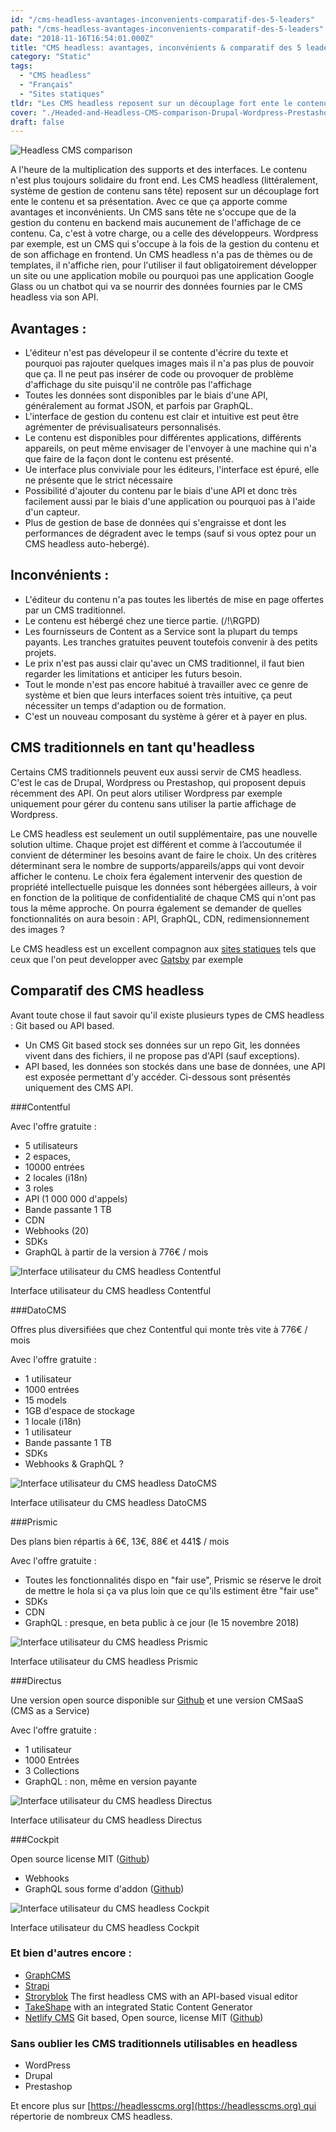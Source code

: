 ```yaml
---
id: "/cms-headless-avantages-inconvenients-comparatif-des-5-leaders"
path: "/cms-headless-avantages-inconvenients-comparatif-des-5-leaders"
date: "2018-11-16T16:54:01.000Z"
title: "CMS headless: avantages, inconvénients & comparatif des 5 leaders"
category: "Static"
tags: 
  - "CMS headless"
  - "Français"
  - "Sites statiques"
tldr: "Les CMS headless reposent sur un découplage fort ente le contenu et sa présentation. A l'heure de la multiplication des interfaces. Le contenu n'est plus toujours solidaire du front end."
cover: "./Headed-and-Headless-CMS-comparison-Drupal-Wordpress-Prestashop-Cockpit-Prismic-Contentful-Directus-Dato.png"
draft: false
---
```


![Headless CMS comparison](./Headed-and-Headless-CMS-comparison-Drupal-Wordpress-Prestashop-Cockpit-Prismic-Contentful-Directus-Dato-featurred.png)

A l'heure de la multiplication des supports et des interfaces. Le contenu n'est plus toujours solidaire du front end. Les CMS headless (littéralement, système de gestion de contenu sans tête) reposent sur un découplage fort ente le contenu et sa présentation. Avec ce que ça apporte comme avantages et inconvénients. Un CMS sans tête ne s'occupe que de la gestion du contenu en backend mais aucunement de l'affichage de ce contenu. Ca, c'est à votre charge, ou a celle des développeurs. Wordpress par exemple, est un CMS qui s'occupe à la fois de la gestion du contenu et de son affichage en frontend. Un CMS headless n'a pas de thèmes ou de templates, il n'affiche rien, pour l'utiliser il faut obligatoirement développer un site ou une application mobile ou pourquoi pas une application Google Glass ou un chatbot qui va se nourrir des données fournies par le CMS headless via son API.

## Avantages :

- L'éditeur n'est pas dévelopeur il se contente d'écrire du texte et pourquoi pas rajouter quelques images mais il n'a pas plus de pouvoir que ça. Il ne peut pas insérer de code ou provoquer de problème d'affichage du site puisqu'il ne contrôle pas l'affichage
- Toutes les données sont disponibles par le biais d'une API, généralement au format JSON, et parfois par GraphQL.
- L'interface de gestion du contenu est clair et intuitive est peut être agrémenter de prévisualisateurs personnalisés.
- Le contenu est disponibles pour différentes applications, différents appareils, on peut même envisager de l'envoyer à une machine qui n'a que faire de la façon dont le contenu est présenté.
- Ue interface plus conviviale pour les éditeurs, l'interface est épuré, elle ne présente que le strict nécessaire
- Possibilité d'ajouter du contenu par le biais d'une API et donc très facilement aussi par le biais d'une application ou pourquoi pas à l'aide d'un capteur.
- Plus de gestion de base de données qui s'engraisse et dont les performances de dégradent avec le temps (sauf si vous optez pour un CMS headless auto-hebergé).



## Inconvénients :

- L'éditeur du contenu n'a pas toutes les libertés de mise en page offertes par un CMS traditionnel.
- Le contenu est hébergé chez une tierce partie. (/!\\RGPD)
- Les fournisseurs de Content as a Service sont la plupart du temps payants. Les tranches gratuites peuvent toutefois convenir à des petits projets.
- Le prix n'est pas aussi clair qu'avec un CMS traditionnel, il faut bien regarder les limitations et anticiper les futurs besoin.
- Tout le monde n'est pas encore habitué à travailler avec ce genre de système et bien que leurs interfaces soient très intuitive, ça peut nécessiter un temps d'adaption ou de formation.
- C'est un nouveau composant du système à gérer et à payer en plus.



## CMS traditionnels en tant qu'headless

Certains CMS traditionnels peuvent eux aussi servir de CMS headless. C'est le cas de Drupal, Wordpress ou Prestashop, qui proposent depuis récemment des API. On peut alors utiliser Wordpress par exemple uniquement pour gérer du contenu sans utiliser la partie affichage de Wordpress.

Le CMS headless est seulement un outil supplémentaire, pas une nouvelle solution ultime. Chaque projet est différent et comme à l’accoutumée il convient de déterminer les besoins avant de faire le choix. Un des critères déterminant sera le nombre de supports/appareils/apps qui vont devoir afficher le contenu. Le choix fera également intervenir des question de propriété intellectuelle puisque les données sont hébergées ailleurs, à voir en fonction de la politique de confidentialité de chaque CMS qui n'ont pas tous la même approche. On pourra également se demander de quelles fonctionnalités on aura besoin : API, GraphQL, CDN, redimensionnement des images ?

Le CMS headless est un excellent compagnon aux [sites statiques](/jamstack-sites-statiques-et-cms-headless-le-renouveau-du-web) tels que ceux que l'on peut developper avec [Gatsby](/gatsby-le-generateur-de-site-statique-base-sur-react-et-graphql) par exemple

## Comparatif des CMS headless

Avant toute chose il faut savoir qu'il existe plusieurs types de CMS headless : Git based ou API based.

- Un CMS Git based stock ses données sur un repo Git, les données vivent dans des fichiers, il ne propose pas d'API (sauf exceptions).
- API based, les données son stockés dans une base de données, une API est exposée permettant d'y accéder. Ci-dessous sont présentés uniquement des CMS API.


###Contentful

Avec l'offre gratuite :

- 5 utilisateurs
- 2 espaces,
- 10000 entrées
- 2 locales (i18n)
- 3 roles
- API (1 000 000 d'appels)
- Bande passante 1 TB
- CDN
- Webhooks (20)
- SDKs
- GraphQL à partir de la version à 776€ / mois

![Interface utilisateur du CMS headless Contentful](./contentful-headless-CMS-interface-utilisateur.jpg)
<figcaption>Interface utilisateur du CMS headless Contentful</figcaption>


###DatoCMS

Offres plus diversifiées que chez Contentful qui monte très vite à 776€ / mois

Avec l'offre gratuite :

- 1 utilisateur
- 1000 entrées
- 15 models
- 1GB d'espace de stockage
- 1 locale (i18n)
- 1 utilisateur
- Bande passante 1 TB
- SDKs
- Webhooks & GraphQL ?

![Interface utilisateur du CMS headless DatoCMS](./DatoCMS-headless-CMS-interface-utilisateur.jpg)
<figcaption>Interface utilisateur du CMS headless DatoCMS</figcaption>



###Prismic

Des plans bien répartis à 6€, 13€, 88€ et 441$ / mois

Avec l'offre gratuite :

- Toutes les fonctionnalités dispo en "fair use", Prismic se réserve le droit de mettre le hola si ça va plus loin que ce qu'ils estiment être "fair use"
- SDKs
- CDN
- GraphQL : presque, en beta public à ce jour (le 15 novembre 2018)

![Interface utilisateur du CMS headless Prismic](./Interface-du-CMS-headless-Prismic.png)
<figcaption>Interface utilisateur du CMS headless Prismic</figcaption>



###Directus

Une version open source disponible sur [Github](https://github.com/directus) et une version CMSaaS (CMS as a Service)

Avec l'offre gratuite :

- 1 utilisateur
- 1000 Entrées
- 3 Collections
- GraphQL : non, même en version payante

![Interface utilisateur du CMS headless Directus](./Interface-du-CMS-headless-Directus.png)
<figcaption>Interface utilisateur du CMS headless Directus</figcaption>



###Cockpit

Open source license MIT ([Github](https://github.com/agentejo/cockpit))

- Webhooks
- GraphQL sous forme d'addon ([Github](https://github.com/agentejo/CockpitQL))

![Interface utilisateur du CMS headless Cockpit](./Interface-du-CMS-headless-Cockpit.png)
<figcaption>Interface utilisateur du CMS headless Cockpit</figcaption>



### Et bien d'autres encore :

- [GraphCMS](https://graphcms.com)
- [Strapi](https://strapi.io)
- [Stroryblok](https://www.storyblok.com) The first headless CMS with an API-based visual editor
- [TakeShape](https://www.takeshape.io) with an integrated Static Content Generator
- [Netlify CMS](https://www.netlifycms.org) Git based, Open source, license MIT ([Github](https://github.com/netlify/netlify-cms))

### Sans oublier les CMS traditionnels utilisables en headless

- WordPress
- Drupal
- Prestashop

Et encore plus sur [https://headlesscms.org](https://headlesscms.org) qui répertorie de nombreux CMS headless.
